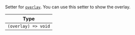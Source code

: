 Setter for [`overlay`](../../../state-and-offline-support/contexts/overlay-context.mdx#overlay). You can use this setter to show the overlay.

| Type                |
| ------------------- |
| `(overlay) => void` |
